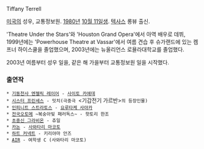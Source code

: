 Tiffany Terrell 

[[미국]]의 성우, 교통정보원. [[1980년]] [[10월 11일]]생. [[텍사스]] 롱뷰 출신.

'Theatre Under the Stars'와 'Houston Grand Opera'에서 아역 배우로 데뷔, 1999년에는 'Powerhouse Theatre at Vassar'에서 여름 견습 후 슈가랜드에 있는 켐프너 하이스쿨을 졸업했으며, 2003년에는 뉴올리언스 로욜라대학교를 졸업했다.

2003년 여름부터 성우 일을, 같은 해 가을부터 교통정보원 일을 시작했다.

=== 출연작 ===
 * [[기동천사 엔젤릭 레이어]] - [[사이토 카에데]]
 * [[시스터 프린세스]] - 밋치(극중극 <기갑전기 가르반>의 등장인물)
 * [[인피니트 스트라토스]] - [[요루타케 사야카]]
 * [[전국오토메]] ~복숭아빛 패러독스~ - 핫토리 한조
 * [[초중신 그라비온]] - 츄일
 * [[카논]] - [[사와타리 마코토]]
 * [[하트 커넥트]] - 키리야마 안즈
 * [[AIR]] - 여학생 C (사와타리 마코토)
